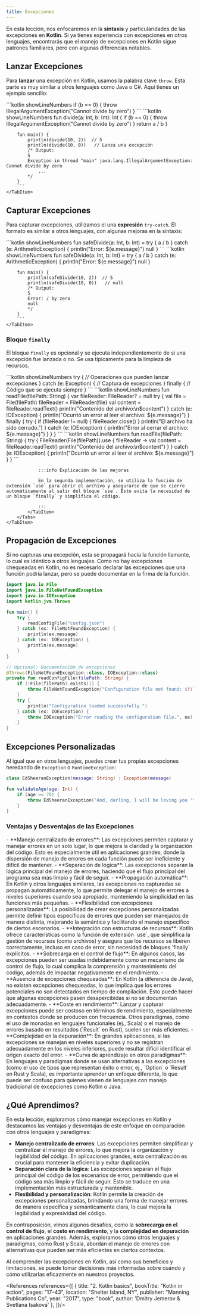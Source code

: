 ```yaml
---
title: Excepciones
---
```


<ReadingTime />

En esta lección, nos enfocaremos en la **sintaxis** y particularidades de las excepciones en **Kotlin**. Si ya tienes experiencia con excepciones en otros lenguajes, encontrarás que el manejo de excepciones en Kotlin sigue patrones familiares, pero con algunas diferencias notables.

## Lanzar Excepciones

Para **lanzar** una excepción en Kotlin, usamos la palabra clave `throw`. Esta parte es muy similar a otros lenguajes como Java o C#. Aquí tienes un ejemplo sencillo:

<Tabs>
    <TabItem label={"Código esencial"} value={"Código esencial"}>
        ```kotlin showLineNumbers
        if (b == 0) {
            throw IllegalArgumentException("Cannot divide by zero")
        }
        ```
    </TabItem>
    <TabItem label={"Código completo"} value={"Código completo"}>
        ```kotlin showLineNumbers
        fun divide(a: Int, b: Int): Int {
            if (b == 0) {
                throw IllegalArgumentException("Cannot divide by zero")
            }
            return a / b
        }

        fun main() {
            println(divide(10, 2))  // 5
            println(divide(10, 0))   // Lanza una excepción
            /* Output:
            5
            Exception in thread "main" java.lang.IllegalArgumentException: Cannot divide by zero
                ...
            */
        }
        ```
    </TabItem>
</Tabs>

## Capturar Excepciones

Para capturar excepciones, utilizamos el una **expresión** `try-catch`. El formato es similar a otros lenguajes, con algunas mejoras en la sintaxis:

<Tabs>
    <TabItem label={"Código esencial"} value={"Código esencial"}>
        ```kotlin showLineNumbers
        fun safeDivide(a: Int, b: Int) = try {
            a / b
        } catch (e: ArithmeticException) {
            println("Error: ${e.message}")
            null
        }
        ```
    </TabItem>
    <TabItem label={"Código completo"} value={"Código completo"}>
        ```kotlin showLineNumbers
        fun safeDivide(a: Int, b: Int) = try {
            a / b
        } catch (e: ArithmeticException) {
            println("Error: ${e.message}")
            null
        }

        fun main() {
            println(safeDivide(10, 2))  // 5
            println(safeDivide(10, 0))   // null
            /* Output:
            5
            Error: / by zero
            null
            */
        }
        ```
    </TabItem>
</Tabs>

### Bloque `finally`

El bloque `finally` es opcional y se ejecuta independientemente de si una excepción fue lanzada o no. Se usa típicamente para la limpieza de recursos.

<Tabs>
    <TabItem label={"Código esencial"} value={"Código esencial"}>
        ```kotlin showLineNumbers
        try {
            // Operaciones que pueden lanzar excepciones
        } catch (e: Exception) {
            // Captura de excepciones
        } finally {
            // Código que se ejecuta siempre
        }
        ```
    </TabItem>
    <TabItem label={"Código completo"} value={"Código completo"}>
        <Tabs>
            <TabItem label={"Implementación"} value={"Implementación"}>
                ```kotlin showLineNumbers
                fun readFile(filePath: String) {
                    var fileReader: FileReader? = null
                    try {
                        val file = File(filePath)
                        fileReader = FileReader(file)
                        val content = fileReader.readText()
                        println("Contenido del archivo:\n$content")
                    } catch (e: IOException) {
                        println("Ocurrió un error al leer el archivo: ${e.message}")
                    } finally {
                        try {
                            if (fileReader != null) {
                                fileReader.close()
                            }
                            println("El archivo ha sido cerrado.")
                        } catch (e: IOException) {
                            println("Error al cerrar el archivo: ${e.message}")
                        }
                    }
                }
                ```
            </TabItem>
            <TabItem label={"Implementación (mejorada)"} value={"Implementación (mejorada)"}>
                ```kotlin showLineNumbers
                fun readFile(filePath: String) {
                    try {
                        FileReader(File(filePath)).use { fileReader ->
                            val content = fileReader.readText()
                            println("Contenido del archivo:\n$content")
                        }
                    } catch (e: IOException) {
                        println("Ocurrió un error al leer el archivo: ${e.message}")
                    }
                }
                ```

                :::info Explicación de las mejoras

                En la segunda implementación, se utiliza la función de extensión `use` para abrir el archivo y asegurarse de que se cierre automáticamente al salir del bloque `use`. Esto evita la necesidad de un bloque `finally` y simplifica el código.

                :::
            </TabItem>
        </Tabs>
    </TabItem>
</Tabs>

## Propagación de Excepciones

Si no capturas una excepción, esta se propagará hacia la función llamante, lo cual es idéntico a otros lenguajes. Como no hay excepciones chequeadas en Kotlin, no es necesario declarar las excepciones que una función podría lanzar, pero se puede documentar en la firma de la función.

```kotlin showLineNumbers
import java.io.File
import java.io.FileNotFoundException
import java.io.IOException
import kotlin.jvm.Throws

fun main() {
    try {
        readConfigFile("config.json")
    } catch (ex: FileNotFoundException) {
        println(ex.message)
    } catch (ex: IOException) {
        println(ex.message)
    }
}

// Opcional: Documentación de excepciones
@Throws(FileNotFoundException::class, IOException::class)
private fun readConfigFile(filePath: String) {
    if (!File(filePath).exists()) {
        throw FileNotFoundException("Configuration file not found: $filePath")
    }
    try {
        println("Configuration loaded successfully.")
    } catch (ex: IOException) {
        throw IOException("Error reading the configuration file.", ex)
    }
}
```

## Excepciones Personalizadas

Al igual que en otros lenguajes, puedes crear tus propias excepciones heredando de `Exception` o `RuntimeException`:

```kotlin showLineNumbers
class EdSheeranException(message: String) : Exception(message)

fun validateAge(age: Int) {
    if (age >= 70) {
        throw EdSheeranException("And, darling, I will be loving you 'til we're 70")
    }
}
```

### Ventajas y Desventajas de las Excepciones

<ProCons>
    <Pros>
        - **Manejo centralizado de errores**: Las excepciones permiten capturar y manejar errores en un solo lugar, lo que mejora la claridad y la organización del código. Esto es especialmente útil en aplicaciones grandes, donde la dispersión de manejo de errores en cada función puede ser ineficiente y difícil de mantener.
        - **Separación de lógica**: Las excepciones separan la lógica principal del manejo de errores, haciendo que el flujo principal del programa sea más limpio y fácil de seguir.
        - **Propagación automática**: En Kotlin y otros lenguajes similares, las excepciones no capturadas se propagan automáticamente, lo que permite delegar el manejo de errores a niveles superiores cuando sea apropiado, manteniendo la simplicidad en las funciones más pequeñas.
        - **Flexibilidad con excepciones personalizadas**: La posibilidad de crear excepciones personalizadas permite definir tipos específicos de errores que pueden ser manejados de manera distinta, mejorando la semántica y facilitando el manejo específico de ciertos escenarios.
        - **Integración con estructuras de recursos**: Kotlin ofrece características como la función de extensión `use`, que simplifica la gestión de recursos (como archivos) y asegura que los recursos se liberen correctamente, incluso en caso de error, sin necesidad de bloques `finally` explícitos.
    </Pros>
    <Cons>
        - **Sobrecarga en el control de flujo**: En algunos casos, las excepciones pueden ser usadas indebidamente como un mecanismo de control de flujo, lo cual complica la comprensión y mantenimiento del código, además de impactar negativamente en el rendimiento.
        - **Ausencia de excepciones chequeadas**: En Kotlin (a diferencia de Java), no existen excepciones chequeadas, lo que implica que los errores potenciales no son detectados en tiempo de compilación. Esto puede hacer que algunas excepciones pasen desapercibidas si no se documentan adecuadamente.
        - **Coste en rendimiento**: Lanzar y capturar excepciones puede ser costoso en términos de rendimiento, especialmente en contextos donde se producen con frecuencia. Otros paradigmas, como el uso de monadas en lenguajes funcionales (ej., Scala) o el manejo de errores basado en resultados (`Result` en Rust), suelen ser más eficientes.
        - **Complejidad en la depuración**: En grandes aplicaciones, si las excepciones se manejan en niveles superiores y no se registran adecuadamente en los niveles inferiores, puede resultar difícil identificar el origen exacto del error.
        - **Curva de aprendizaje en otros paradigmas**: En lenguajes y paradigmas donde se usan alternativas a las excepciones (como el uso de tipos que representan éxito o error, ej., `Option` o `Result` en Rust y Scala), es importante aprender un enfoque diferente, lo que puede ser confuso para quienes vienen de lenguajes con manejo tradicional de excepciones como Kotlin o Java.
    </Cons>
</ProCons>

## ¿Qué Aprendimos?

En esta lección, exploramos cómo manejar excepciones en Kotlin y destacamos las ventajas y desventajas de este enfoque en comparación con otros lenguajes y paradigmas:

- **Manejo centralizado de errores**: Las excepciones permiten simplificar y centralizar el manejo de errores, lo que mejora la organización y legibilidad del código. En aplicaciones grandes, esta centralización es crucial para mantener la eficiencia y evitar duplicación.
- **Separación clara de la lógica**: Las excepciones separan el flujo principal del código de los escenarios de error, permitiendo que el código sea más limpio y fácil de seguir. Esto se traduce en una implementación más estructurada y mantenible.
- **Flexibilidad y personalización**: Kotlin permite la creación de excepciones personalizadas, brindando una forma de manejar errores de manera específica y semánticamente clara, lo cual mejora la legibilidad y expresividad del código.

En contraposición, vimos algunos desafíos, como la **sobrecarga en el control de flujo**, el **costo en rendimiento**, y la **complejidad en depuración** en aplicaciones grandes. Además, exploramos cómo otros lenguajes y paradigmas, como Rust y Scala, abordan el manejo de errores con alternativas que pueden ser más eficientes en ciertos contextos.

Al comprender las excepciones en Kotlin, así como sus beneficios y limitaciones, se puede tomar decisiones más informadas sobre cuándo y cómo utilizarlas eficazmente en nuestros proyectos.

<div className="language-card-container">
    <LanguageCard
        logoSrc="https://upload.wikimedia.org/wikipedia/commons/thumb/b/bd/Logo_C_sharp.svg/1200px-Logo_C_sharp.svg.png"
        language="C#"
        link="/docs/intro/exceptions/csharp"
    />
    <LanguageCard
        logoSrc="https://www.svgrepo.com/show/184143/java.svg"
        language="Java"
        link="/docs/intro/exceptions/java"
    />
    <LanguageCard
        logoSrc="https://upload.wikimedia.org/wikipedia/commons/thumb/c/c3/Python-logo-notext.svg/800px-Python-logo-notext.svg.png"
        language="Python"
        link="/docs/intro/exceptions/python"
    />
    <LanguageCard
        logoSrc="https://www.svgrepo.com/show/354313/scala.svg"
        language="Scala"
        link="/docs/intro/exceptions/scala"
    />
</div>

<References references={[
    {
        title: "2. Kotlin basics",
        bookTitle: "Kotlin in action",
        pages: "17–43",
        location: "Shelter Island, NY",
        publisher: "Manning Publications Co",
        year: "2017",
        type: "book",
        author: 'Dmitry Jemerov & Svetlana Isakova'
    },
]}/>
